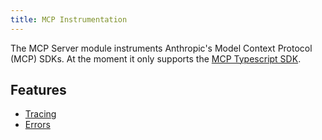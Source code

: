 ```yaml
---
title: MCP Instrumentation
---
```


The MCP Server module instruments Anthropic's Model Context Protocol (MCP) SDKs. At the moment it only supports the [MCP Typescript SDK](https://github.com/modelcontextprotocol/typescript-sdk/).

## Features

- [Tracing](./tracing)
- [Errors](./errors)
